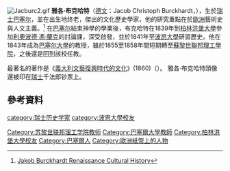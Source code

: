 [[File:Jacburc2.gif|thumb]]
'''雅各·布克哈特'''（[[德文|德文]]：Jacob Christoph Burckhardt，{{bd|1818年|5月25日|1897年|8月8日|catIdx=Burckhardt, Jacob}}），生於[[瑞士|瑞士]][[巴塞尔|巴塞尔]]，並在出生地终老，傑出的文化歷史學家，他的研究重點在於[[歐洲|歐洲]]藝術史與人文主義。<ref>[http://www.age-of-the-sage.org/history/historian/Jacob_Burckhardt.html Jakob Burckhardt Renaissance Cultural History <!-- Bot generated title -->]</ref> 在[[巴塞尔|巴塞尔]]結束神學的學業後，布克哈特在1839年到[[柏林洪堡大學|柏林洪堡大學]]參加[[利奧波德·馮·蘭克|利奧波德·馮·蘭克]]的討論課，深受啟發，並於1841年至[[波昂大學|波昂大學]]研習歷史。他在1843年成為[[巴塞尔大學|巴塞尔大學]]的教授，雖於1855至1858年間短期轉至[[蘇黎世聯邦理工學院|蘇黎世聯邦理工學院]]，之後還是回到該校任教。

最著名的著作是《[[義大利文藝復興時代的文化|義大利文藝復興時代的文化]]》(1860)（{{lang|de|Die Kultur der Renaissance in Italien: ein Versuch}}）。
雅各·布克哈特頭像還被印在[[瑞士|瑞士]]千法郎钞票上。

{{Authority control}}

{{歷史學家小作品}}
{{DEFAULTSORT:Burckhardt, Jacob}}

==參考資料== 
{{Reflist|2}}
[[category:瑞士历史学家|category:瑞士历史学家]]
[[Category:苏黎世联邦理工学院教师|Category:苏黎世联邦理工学院教师]]
[[Category:巴塞爾大學教師|Category:巴塞爾大學教師]]
[[Category:柏林洪堡大學校友|Category:柏林洪堡大學校友]]
[[category:波恩大學校友|category:波恩大學校友]]
[[Category:巴塞爾人|Category:巴塞爾人]]
[[Category:歐洲紙幣上的人物|Category:歐洲紙幣上的人物]]